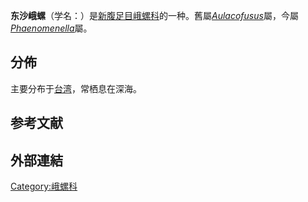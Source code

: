 {{Speciesbox
 | taxon = Phaenomenella insulapratasensis
 | authority = (Okutani et Lan, 1994)
 | synonyms_ref = {{r|WoRMS_747155}}
 | synonyms =
* ''Aulacofusus insulapratasensis'' {{small|Okutani et Lan, 1994}}（原來組合）
}}

'''东沙峨螺'''（学名：''{{lang|la|Phaenomenella insulapratasensis}}''）是[[新腹足目|新腹足目]][[峨螺科|峨螺科]]的一种{{r|shell_1068}}。舊屬''[[Aulacofusus|Aulacofusus]]''屬{{r|shell_1068}}，今屬''[[Phaenomenella|Phaenomenella]]''屬{{r|WoRMS_747155}}。

==分佈==
主要分布于[[台湾|台湾]]{{r|shell_1068}}，常栖息在深海{{r|shell_1068}}。

==参考文献==
{{reflist|refs=
<ref name="shell_1068">{{cite web
 |url=http://shell.sinica.edu.tw/chinese/shellbase_detail.php?science_no=1068
 |title=国际贝库：东沙峨螺|publisher=台湾贝类资料库
 |access-date=2009-08-11 |language=zh-hant }}</ref>
<ref name="WoRMS_747155">{{WoRMS |id=747155
 |title=''Aulacofusus insulapratasensis'' Okutani & Lan, 1994 |db=MolluscaBase
 |date=2014-01-26 |access-date=2018-05-19 }}</ref>
}}

==外部連結==
{{Taxonbar}}
[[Category:峨螺科|Category:峨螺科]]
{{Mollusc-stub}}